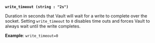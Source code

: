 <a id="audit-arg-socket-write_timeout" />

**`write_timeout (string : "2s")`**

Duration in seconds that Vault will wait for a write to complete over the
socket. Setting `write_timeout` to `0` disables time outs and forces Vault to
always wait until the write completes.

**Example**: `write_timeout=0`

